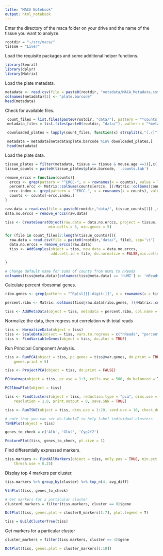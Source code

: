 ```yaml
---
title: "MACA Notebook"
output: html_notebook
---
```


Enter the directory of the maca folder on your drive and the name of the tissue you want to analyze.

```r
rootdir = "~/src/maca/"
tissue = "Liver"
```

Load the requisite packages and some additional helper functions.

```r
library(Seurat)
library(dplyr)
library(Matrix)
```

Load the plate metadata.

```r
metadata <- read.csv(file = paste0(rootdir, "metadata/MACA_Metadata.csv"), sep=",", header = TRUE)
colnames(metadata)[1] <- "plate.barcode"
head(metadata)
```

Check for available files.
```r
 count_files = list.files(paste0(rootdir, "data/"), pattern = "*counts.tab",recursive = FALSE)
 metadata_files = list.files(paste0(rootdir, "data/"), pattern = "*metadata.tab",recursive = FALSE)

 downloaded_plates = lapply(count_files, function(x) strsplit(x,"[./]")[[1]][1])

 metadata = metadata[metadata$plate.barcode %in% downloaded_plates,]
 head(metadata)
```

Load the plate data.

```r
tissue_plates = filter(metadata, tissue == tissue & mouse.age ==3)[,c('plate.barcode','tissue','subtissue','mouse.sex')]
tissue_counts = paste0(tissue_plates$plate.barcode, '.counts.tab')

remove_erccs = function(counts){
  erccs <- grep(pattern = "^ERCC-", x = rownames(x = counts), value = TRUE)
  percent.ercc <- Matrix::colSums(counts[erccs, ])/Matrix::colSums(counts)
  ercc.index <- grep(pattern = "^ERCC-", x = rownames(x = counts), value = FALSE)
  counts <- counts[-ercc.index,]
}

raw.data = read.csv(file = paste0(rootdir,"data/", tissue_counts[1]) ,sep='\t')
data.no.erccs = remove_erccs(raw.data)

tiss <- CreateSeuratObject(raw.data = data.no.erccs, project = tissue, 
                    min.cells = 5, min.genes = 5)

for (file in count_files[2:length(tissue_counts)]){
  raw.data = read.csv(file = paste0(rootdir,"data/", file), sep='\t')
  data.no.erccs = remove_erccs(raw.data)
  tiss <- AddSamples(object = tiss, new.data = data.no.erccs, 
                     add.cell.id = file, do.normalize = FALSE,min.cells = 5, min.genes = 5)

}

# Change default name for sums of counts from nUMI to nReads
colnames(tiss@meta.data)[colnames(tiss@meta.data) == 'nUMI'] <- 'nReads'
```



Calculate percent ribosomal genes.

```r
ribo.genes <- grep(pattern = "^Rp[sl][[:digit:]]", x = rownames(x = tiss@data), value = TRUE)

percent.ribo <- Matrix::colSums(tiss@raw.data[ribo.genes, ])/Matrix::colSums(tiss@raw.data)

tiss <- AddMetaData(object = tiss, metadata = percent.ribo, col.name = "percent.ribo")

```

Normalize the data, then regress out correlation with total reads
```r
tiss <- NormalizeData(object = tiss)
tiss <- ScaleData(object = tiss, vars.to.regress = c("nReads", "percent.ribo","Rn45s"))
tiss <- FindVariableGenes(object = tiss, do.plot = TRUE)
```


Run Principal Component Analysis.
```r
tiss <- RunPCA(object = tiss, pc.genes = tiss@var.genes, do.print = TRUE, pcs.print = 1:5, 
    genes.print = 5)
```

```r
tiss <- ProjectPCA(object = tiss, do.print = FALSE)
```


```r
PCHeatmap(object = tiss, pc.use = 1:3, cells.use = 500, do.balanced = TRUE, label.columns = FALSE)
```

```r
PCElbowPlot(object = tiss)
```


```r
tiss <- FindClusters(object = tiss, reduction.type = "pca", dims.use = 1:20, 
    resolution = 1.0, print.output = 0, save.SNN = TRUE)
```


```r
tiss <- RunTSNE(object = tiss, dims.use = 1:20, seed.use = 10, check_duplicates = F)
```

```r
# note that you can set do.label=T to help label individual clusters
TSNEPlot(object = tiss)
```

```r
genes_to_check = c('Alb', 'Glul', 'Cyp2f2')

FeaturePlot(tiss, genes_to_check, pt.size = 1)
```

Find differentially expressed markers.
```r
tiss.markers <- FindAllMarkers(object = tiss, only.pos = TRUE, min.pct = 0.25, 
    thresh.use = 0.25)
```

Display top 4 markers per cluster.
```r
tiss.markers %>% group_by(cluster) %>% top_n(4, avg_diff)
```


```r
VlnPlot(tiss, genes_to_check)
```


```r
# Get markers for a particular cluster
cluster0_markers = filter(tiss.markers, cluster == 0)$gene

DotPlot(tiss, genes.plot = cluster0_markers[1:7], plot.legend = T)
```


```r
tiss = BuildClusterTree(tiss)
```

Get markers for a particular cluster
```r
cluster_markers = filter(tiss.markers, cluster == 4)$gene

DotPlot(tiss, genes.plot = cluster_markers[1:10])
```
